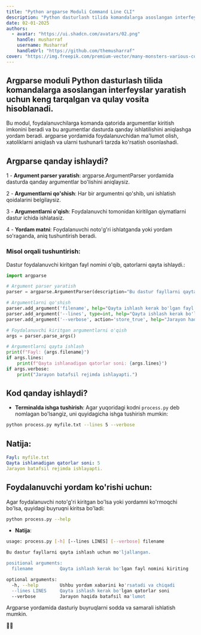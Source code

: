 ```yaml
---
title: "Python argparse Moduli Command Line CLI"
description: "Python dasturlash tilida komandalarga asoslangan interfeyslar yaratish uchun argparse moduli juda qulay vosita. Ushbu postda, siz argparse modulini qanday o'rnatish, sozlash va ishlatish haqida batafsil ma'lumotga ega bo'lasiz."
date: 02-01-2025
authors:
  - avatar: "https://ui.shadcn.com/avatars/02.png"
    handle: musharraf
    username: Musharraf
    handleUrl: "https://github.com/themusharraf"
cover: "https://img.freepik.com/premium-vector/many-monsters-various-colors-doodle-come-bless-birthday-happy_577083-85.jpg?w=826"
---
```


## Argparse moduli Python dasturlash tilida komandalarga asoslangan interfeyslar yaratish uchun keng tarqalgan va qulay vosita hisoblanadi.


Bu modul, foydalanuvchilarga komanda qatorida argumentlar kiritish imkonini beradi va bu argumentlar dasturda qanday ishlatilishini aniqlashga yordam beradi.
argparse yordamida foydalanuvchidan ma'lumot olish, xatoliklarni aniqlash va ularni tushunarli tarzda ko'rsatish osonlashadi.

## Argparse qanday ishlaydi?

1 - **Argument parser yaratish**: argparse.ArgumentParser yordamida dasturda qanday argumentlar bo'lishini aniqlaysiz.

2 - **Argumentlarni qo'shish**: Har bir argumentni qo'shib, uni ishlatish qoidalarini belgilaysiz.

3 - **Argumentlarni o'qish**: Foydalanuvchi tomonidan kiritilgan qiymatlarni dastur ichida ishlatasiz.

4 - **Yordam matni**: Foydalanuvchi noto'g'ri ishlatganda yoki yordam so'raganda, aniq tushuntirish beradi.


### Misol orqali tushuntirish:

Dastur foydalanuvchi kiritgan fayl nomini o'qib, qatorlarni qayta ishlaydi.:

```python
import argparse

# Argument parser yaratish
parser = argparse.ArgumentParser(description="Bu dastur fayllarni qayta ishlash uchun mo'ljallangan.")

# Argumentlarni qo'shish
parser.add_argument('filename', help="Qayta ishlash kerak bo'lgan fayl nomini kiriting")
parser.add_argument('--lines', type=int, help="Qayta ishlash kerak bo'lgan qatorlar soni")
parser.add_argument('--verbose', action='store_true', help="Jarayon haqida batafsil ma'lumot")

# Foydalanuvchi kiritgan argumentlarni o'qish
args = parser.parse_args()

# Argumentlarni qayta ishlash
print(f"Fayl: {args.filename}")
if args.lines:
    print(f"Qayta ishlanadigan qatorlar soni: {args.lines}")
if args.verbose:
    print("Jarayon batafsil rejimda ishlayapti.")

```

## Kod qanday ishlaydi?
- **Terminalda ishga tushirish**:
Agar yuqoridagi kodni `process.py` deb nomlagan bo'lsangiz, uni quyidagicha ishga tushirish mumkin:
```bash
python process.py myfile.txt --lines 5 --verbose
```


## Natija:

```yaml
Fayl: myfile.txt
Qayta ishlanadigan qatorlar soni: 5
Jarayon batafsil rejimda ishlayapti.

```

## Foydalanuvchi yordam ko'rishi uchun:
Agar foydalanuvchi noto'g'ri kiritgan bo'lsa yoki yordamni ko'rmoqchi bo'lsa, quyidagi buyruqni kiritsa bo'ladi:
```bash
python process.py --help
```
- **Natija**:

```bash
usage: process.py [-h] [--lines LINES] [--verbose] filename

Bu dastur fayllarni qayta ishlash uchun mo'ljallangan.

positional arguments:
  filename          Qayta ishlash kerak bo'lgan fayl nomini kiriting

optional arguments:
  -h, --help        Ushbu yordam xabarini ko'rsatadi va chiqadi
  --lines LINES     Qayta ishlash kerak bo'lgan qatorlar soni
  --verbose         Jarayon haqida batafsil ma'lumot
```
Argparse yordamida dasturiy buyruqlarni sodda va samarali ishlatish mumkin.

🚀📁